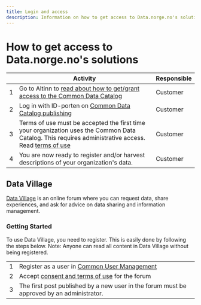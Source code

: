 ```yaml
---
title: Login and access
description: Information on how to get access to Data.norge.no's solutions.
---
```


# How to get access to Data.norge.no's solutions

|     | Activity                                                                                                                                                                                             | Responsible |
| --- | ----------------------------------------------------------------------------------------------------------------------------------------------------------------------------------------------------- | ----------- |
| 1   | Go to Altinn to [read about how to get/grant access to the Common Data Catalog](https://info.altinn.no/skjemaoversikt/digitaliseringsdirektoratet/felles-datakatalog/)                            | Customer    |
| 2   | Log in with ID-porten on [Common Data Catalog publishing](https://data.norge.no/publishing)                                                                                                      | Customer    |
| 3   | Terms of use must be accepted the first time your organization uses the Common Data Catalog. This requires administrative access. Read [terms of use](https://data.norge.no/publishing/terms-of-use) | Customer    |
| 4   | You are now ready to register and/or harvest descriptions of your organization's data.                                                                                                                 | Customer    |

## Data Village

[Data Village](https://datalandsbyen.norge.no/) is an online forum where you can request data, share experiences, and ask for advice on data sharing and information management.

### Getting Started

To use Data Village, you need to register. This is easily done by following the steps below.
Note: Anyone can read all content in Data Village without being registered.

|     |                                                                                                                                                                     |
| --- | ------------------------------------------------------------------------------------------------------------------------------------------------------------------- |
| 1   | Register as a user in [Common User Management](https://user.difi.no/auth/realms/difi/login-actions/authenticate?client_id=felles-datakatalog-prod&tab_id=VWHF5qpHL-g) |
| 2   | Accept [consent and terms of use](https://datalandsbyen.norge.no/consent) for the forum                                                                                   |
| 3   | The first post published by a new user in the forum must be approved by an administrator.                                                                               |

